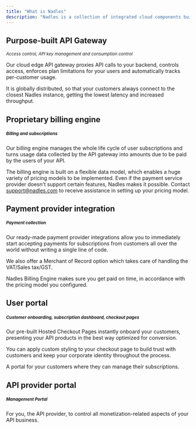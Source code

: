 ```yaml
---
title: "What is Nadles"
description: "Nadles is a collection of integrated cloud components built specifically to allow for effortless API monetization. With Nadles you don't need to write any code in order to start selling your API."
---
```




## Purpose-built API Gateway

*<sup>Access control, API key management and consumption control</sup>*

Our cloud edge API gateway proxies API calls to your backend, controls access, enforces plan limitations for your users and automatically tracks per-customer usage.

It is globally distributed, so that your customers always connect to the closest Nadles instance, getting the lowest latency and increased throughput.

## Proprietary billing engine

##### *<sup>Billing and subscriptions</sup>*

Our billing engine manages the whole life cycle of user subscriptions and turns usage data collected by the API gateway into amounts due to be paid by the users of your API.

The billing engine is built on a flexible data model, which enables a huge variety of pricing models to be implemented. Even if the payment service provider doesn't support certain features, Nadles makes it possible. Contact [support@nadles.com](mailto:support@nadles.com) to receive assistance in setting up your pricing model.

## Payment provider integration

##### *<sup>Payment collection</sup>*

Our ready-made payment provider integrations allow you to immediately start accepting payments for subscriptions from customers all over the world without writing a single line of code.

We also offer a Merchant of Record option which takes care of handling the VAT/Sales tax/GST.

Nadles Billing Engine makes sure you get paid on time, in accordance with the pricing model you configured.

## User portal

##### *<sup>Customer onboarding, subscription dashboard, checkout pages</sup>*

Our pre-built Hosted Checkout Pages instantly onboard your customers, presenting your API products in the best way optimized for conversion.

You can apply custom styling to your checkout page to build trust with customers and keep your corporate identity throughout the process.

A portal for your customers where they can manage their subscriptions.

## API provider portal

##### <sup>Management Portal</sup>

For you, the API provider, to control all monetization-related aspects of your API business.